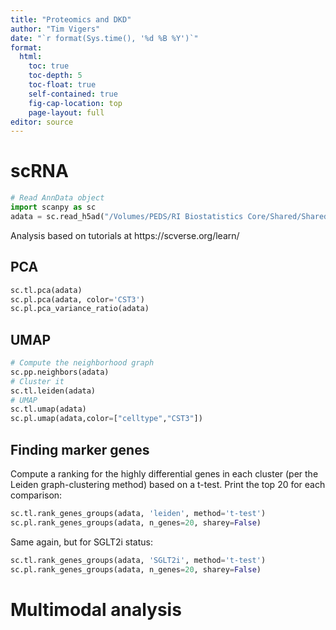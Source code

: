 ```yaml
---
title: "Proteomics and DKD"
author: "Tim Vigers"
date: "`r format(Sys.time(), '%d %B %Y')`"
format:
  html:
    toc: true
    toc-depth: 5
    toc-float: true
    self-contained: true
    fig-cap-location: top
    page-layout: full
editor: source
---
```


# scRNA

```python
# Read AnnData object
import scanpy as sc
adata = sc.read_h5ad("/Volumes/PEDS/RI Biostatistics Core/Shared/Shared Projects/Laura/Peds Endo/Petter Bjornstad/scRNA/Data_Raw/CU_Anschutz_scRNAseq_data/PB_40datasets_soupxcleaned070821_RPC2_Sean_selected.h5ad")
```

Analysis based on tutorials at https://scverse.org/learn/

## PCA

```python
sc.tl.pca(adata)
sc.pl.pca(adata, color='CST3')
sc.pl.pca_variance_ratio(adata)
```

## UMAP

```python
# Compute the neighborhood graph
sc.pp.neighbors(adata)
# Cluster it
sc.tl.leiden(adata)
# UMAP
sc.tl.umap(adata)
sc.pl.umap(adata,color=["celltype","CST3"])
```

## Finding marker genes

Compute a ranking for the highly differential genes in each cluster (per the Leiden graph-clustering method) based on a t-test. Print the top 20 for each comparison:

```python
sc.tl.rank_genes_groups(adata, 'leiden', method='t-test')
sc.pl.rank_genes_groups(adata, n_genes=20, sharey=False)
```

Same again, but for SGLT2i status:

```python
sc.tl.rank_genes_groups(adata, 'SGLT2i', method='t-test')
sc.pl.rank_genes_groups(adata, n_genes=20, sharey=False)
```

# Multimodal analysis

